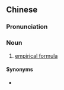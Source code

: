 {{also|最简式}}
==Chinese==
{{zh-forms|s=最简式}}

===Pronunciation===
{{zh-pron
|m=zuìjiǎnshì
|cat=n
}}

===Noun===
{{zh-noun}}

# {{lb|zh|chemistry}} [[empirical formula]]

====Synonyms====
* {{zh-l|實驗式}}